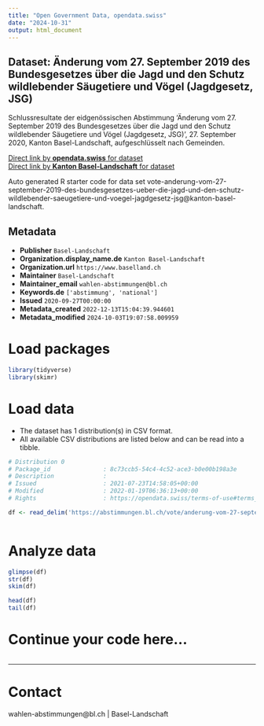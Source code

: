 ```yaml
---
title: "Open Government Data, opendata.swiss"
date: "2024-10-31"
output: html_document
---
```


## Dataset: Änderung vom 27. September 2019 des Bundesgesetzes über die Jagd und den Schutz wildlebender Säugetiere und Vögel (Jagdgesetz, JSG)

Schlussresultate der eidgenössischen Abstimmung 'Änderung vom 27. September 2019 des Bundesgesetzes über die Jagd und den Schutz wildlebender Säugetiere und Vögel (Jagdgesetz, JSG)', 27. September 2020, Kanton Basel-Landschaft, aufgeschlüsselt nach Gemeinden.

[Direct link by **opendata.swiss** for dataset](https://opendata.swiss/de/dataset/anderung-vom-27-september-2019-des-bundesgesetzes-uber-die-jagd-und-den-schutz-wildlebender-sau1)<br>
[Direct link by **Kanton Basel-Landschaft** for dataset](https://abstimmungen.bl.ch/vote/anderung-vom-27-september-2019-des-bundesgesetzes-ueber-die-jagd-und-den-schutz-wildlebender-saeugetiere-und-voegel-jagdgesetz-jsg/data)

Auto generated R starter code for data set vote-anderung-vom-27-september-2019-des-bundesgesetzes-ueber-die-jagd-und-den-schutz-wildlebender-saeugetiere-und-voegel-jagdgesetz-jsg@kanton-basel-landschaft.

## Metadata

- **Publisher** `Basel-Landschaft`
- **Organization.display_name.de** `Kanton Basel-Landschaft`
- **Organization.url** `https://www.baselland.ch`
- **Maintainer** `Basel-Landschaft`
- **Maintainer_email** `wahlen-abstimmungen@bl.ch`
- **Keywords.de** `['abstimmung', 'national']`
- **Issued** `2020-09-27T00:00:00`
- **Metadata_created** `2022-12-13T15:04:39.944601`
- **Metadata_modified** `2024-10-03T19:07:58.009959`


# Load packages

```r

library(tidyverse)
library(skimr)

```

# Load data

-   The dataset has 1 distribution(s) in CSV format.
-   All available CSV distributions are listed below and can be read into a tibble.

```r

# Distribution 0
# Package_id               : 8c73ccb5-54c4-4c52-ace3-b0e00b198a3e
# Description              : 
# Issued                   : 2021-07-23T14:58:05+00:00
# Modified                 : 2022-01-19T06:36:13+00:00
# Rights                   : https://opendata.swiss/terms-of-use#terms_by

df <- read_delim('https://abstimmungen.bl.ch/vote/anderung-vom-27-september-2019-des-bundesgesetzes-ueber-die-jagd-und-den-schutz-wildlebender-saeugetiere-und-voegel-jagdgesetz-jsg/data-csv')



```

# Analyze data

```r

glimpse(df)
str(df)
skim(df)

head(df)
tail(df)

```

# Continue your code here...

```r

```

------------------------------------------------------------------------

# Contact

wahlen-abstimmungen@bl.ch | Basel-Landschaft
